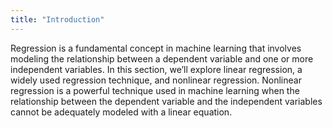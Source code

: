 ```yaml
---
title: "Introduction"
---
```


Regression is a fundamental concept in machine learning that involves modeling the relationship between a dependent variable and one or more independent variables. In this section, we'll explore linear regression, a widely used regression technique, and nonlinear regression. Nonlinear regression is a powerful technique used in machine learning when the relationship between the dependent variable and the independent variables cannot be adequately modeled with a linear equation.
